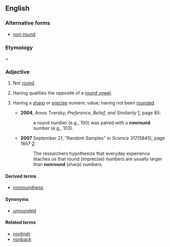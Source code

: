 ==English==

===Alternative forms===
* [[non-round]]

===Etymology===
{{term|non-|lang=en}} + {{term|round|lang=en}}

===Adjective===
{{en-adj|-}}

# {{qualifier|of a shape}} Not [[round]].
# {{context|phonetics|of a vowel|lang=en}} Having qualities the opposite of a [[round vowel]].
# {{context|psychology|of a number|lang=en}} Having a [[sharp]] or [[precise]] numeric value; having not been [[rounded]].
#* '''2004''', Amos Tversky, ''Preference, Belief, and Similarity'' [http://books.google.com/books?id=OCXAgA3sigIC], page 85:
#*: a round number (e.g., 100) was paired with a '''nonround''' number (e.g., 103).
#* '''2007''' September 21, "Random Samples" in ''Science'' 317(5845), page 1657 [http://www.sciencemag.org/cgi/content/full/317/5845/1657b]:
#*: The researchers hypothesize that everyday experience teaches us that round (imprecise) numbers are usually larger than '''nonround''' (sharp) numbers.

====Derived terms====
* [[nonroundness]]

====Synonyms====
* [[unrounded]]

====Related terms====
* [[nonhigh]]
* [[nonback]]